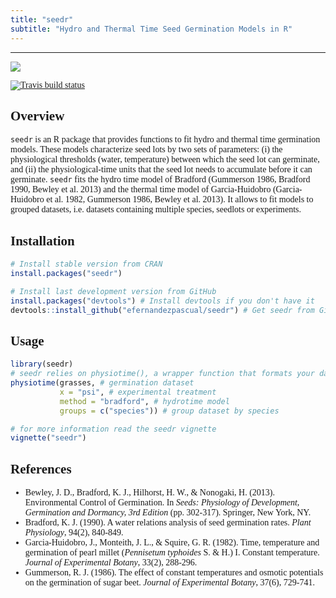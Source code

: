 ```yaml
---
title: "seedr"
subtitle: "Hydro and Thermal Time Seed Germination Models in R"
---
```


<style type="text/css">
  body{
  font-family: Georgia;
}
</style>

---

![](pictures/seeds.png)

<!-- badges: start -->
[![Travis build status](https://travis-ci.org/efernandezpascual/seedr.svg?branch=master)](https://travis-ci.com/efernandezpascual/seedr)
<!-- badges: end -->


## Overview

`seedr` is an R package that provides functions to fit hydro and thermal time germination models. These models characterize seed lots by two sets of parameters: (i) the physiological thresholds (water, temperature) between which the seed lot can germinate, and (ii) the physiological-time units that the seed lot needs to accumulate before it can germinate. `seedr` fits the hydro time model of Bradford (Gummerson 1986, Bradford 1990, Bewley et al. 2013) and the thermal time model of Garcia-Huidobro (Garcia-Huidobro et al. 1982, Gummerson 1986, Bewley et al. 2013). It allows to fit models to grouped datasets, i.e. datasets containing multiple species, seedlots or experiments.

## Installation

```r
# Install stable version from CRAN
install.packages("seedr")

# Install last development version from GitHub
install.packages("devtools") # Install devtools if you don't have it
devtools::install_github("efernandezpascual/seedr") # Get seedr from GitHub
```

## Usage

```r
library(seedr)
# seedr relies on physiotime(), a wrapper function that formats your data and fits a hydro/thermal time model
physiotime(grasses, # germination dataset
           x = "psi", # experimental treatment
           method = "bradford", # hydrotime model
           groups = c("species")) # group dataset by species
```


```r
# for more information read the seedr vignette
vignette("seedr")
```

## References

* Bewley, J. D., Bradford, K. J., Hilhorst, H. W., & Nonogaki, H. (2013). Environmental Control of Germination. In *Seeds: Physiology of Development, Germination and Dormancy, 3rd Edition* (pp. 302-317). Springer, New York, NY.
* Bradford, K. J. (1990). A water relations analysis of seed germination rates. *Plant Physiology*, 94(2), 840-849.
* Garcia-Huidobro, J., Monteith, J. L., & Squire, G. R. (1982). Time, temperature and germination of pearl millet (*Pennisetum typhoides* S. & H.) I. Constant temperature. *Journal of Experimental Botany*, 33(2), 288-296.
* Gummerson, R. J. (1986). The effect of constant temperatures and osmotic potentials on the germination of sugar beet. *Journal of Experimental Botany*, 37(6), 729-741.
